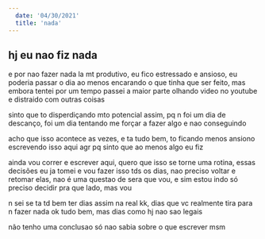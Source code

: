 ```yaml
---
  date: '04/30/2021'
  title: 'nada'
---
```


## hj eu nao fiz nada

e por nao fazer nada la mt produtivo, eu fico estressado e ansioso,
eu poderia passar o dia ao menos encarando o que tinha que ser feito,
mas embora tentei por um tempo passei a maior parte olhando video no youtube
e distraido com outras coisas

sinto que to disperdiçando mto potencial assim, pq n foi um dia de descanço,
foi um dia tentando me forçar a fazer algo e nao conseguindo

acho que isso acontece as vezes, e ta tudo bem, to ficando menos ansiono escrevendo
isso aqui agr pq sinto que ao menos algo eu fiz

ainda vou correr e escrever aqui, quero que isso se torne uma rotina,
essas decisões eu ja tomei e vou fazer isso tds os dias,
nao preciso voltar e retomar elas, nao é uma questao de sera que vou,
e sim estou indo só preciso decidir pra que lado, mas vou

n sei se ta td bem ter dias assim na real kk,
dias que vc realmente tira para n fazer nada ok tudo bem,
mas dias como hj nao sao legais

não tenho uma conclusao só nao sabia sobre o que escrever msm

